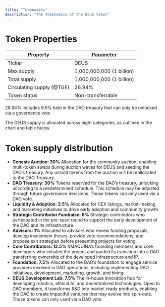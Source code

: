 ```yaml
---
title: "Tokenomics"
description: "The tokenomics of the DEUS token"
---
```


# Token Properties

| Property                  | Parameter                 |
| ------------------------- | ------------------------- |
| Ticker                    | DEUS                      |
| Max supply                | 1,000,000,000 (1 billion) |
| Total supply              | 1,000,000,000 (1 billion) |
| Circulating supply (@TGE) | 26.94%                    |
| Token status              | Non-transferrable         |

<Note>
  26.94% includes 9.9% held in the DAO treasury that can only be unlocked via a governance vote
</Note>

The DEUS supply is allocated across eight categories, as outlined in the chart and table below.

# Token supply distribution

- **Genesis Auction: 30%** Allocation for the community auction, enabling multi-token swaps during auction waves for DEUS and seeding the DAO’s treasury. Any unsold tokens from the auction will be reallocated to the DAO Treasury.
- **DAO Treasury: 30%** Tokens reserved for the DAO’s treasury, unlocking according to a predetermined schedule. This schedule may be adjusted through future governance decisions. Those tokens can only used via a DAO vote.
- **Liquidity & Adoption: 3.5%** Allocated for CEX listings, market-making, and marketing initiatives to drive early adoption and community growth.
- **Strategic Contributor Fundraise: 8%** Strategic contributors who participated in the pre-seed round to support the early development of the DAO and its infrastructure.
- **Advisors: 1%** Allocated to advisors who review funding proposals, develop investment theses, provide vote recommendations, and propose exit strategies before presenting projects for voting.
- **Core Contributors: 12.5%** XMAQUINA’s founding members and core developers who initiated the project and guided its transition into a DAO transferring ownership of the developed infrastructure and IP.
- **Foundation: 7.5%** Allocated to the DAO’s foundation to engage service providers involved in DAO operations, including implementing DAO initiatives, development, marketing, growth, and hiring.
- **DEUS Development Lab: 7.5%** The in-house innovation hub for developing robotics, ethical AI, and decentralized technologies. Open to DAO members, it transforms R&D into market ready products, enabling the DAO to create impactful ventures that may evolve into spin-outs. Those tokens can only used via a DAO vote.